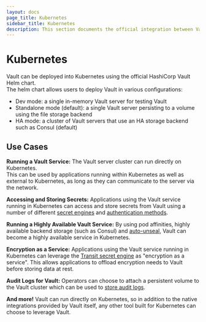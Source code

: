 ```yaml
---
layout: docs
page_title: Kubernetes
sidebar_title: Kubernetes
description: This section documents the official integration between Vault and Kubernetes.
---
```


# Kubernetes

Vault can be deployed into Kubernetes using the official HashiCorp Vault Helm chart.  
The helm chart allows users to deploy Vault in various configurations:

* Dev mode: a single in-memory Vault server for testing Vault
* Standalone mode (default): a single Vault server persisting to a volume using the file storage backend
* HA mode: a cluster of Vault servers that use an HA storage backend such as Consul (default)

## Use Cases

**Running a Vault Service:** The Vault server cluster can run directly on Kubernetes.  
This can be used by applications running within Kubernetes as well as external to 
Kubernetes, as long as they can communicate to the server via the network.

**Accessing and Storing Secrets:** Applications using the Vault service running in 
Kubernetes can access and store secrets from Vault using a number of different 
[secret engines](/docs/secrets) and [authentication methods](/docs/auth).

**Running a Highly Available Vault Service:**  By using pod affinities, highly available 
backend storage (such as Consul) and [auto-unseal](/docs/concepts/seal.html#auto-unseal), 
Vault can become a highly available service in Kubernetes.

**Encryption as a Service:** Applications using the Vault service running in Kubernetes 
can leverage the [Transit secret engine](/docs/secrets/transit) 
as "encryption as a service".  This allows applications to offload encryption needs 
to Vault before storing data at rest.

**Audit Logs for Vault:** Operators can choose to attach a persistent volume 
to the Vault cluster which can be used to [store audit logs](/docs/audit).

**And more!** Vault can run directly on Kubernetes, so in addition to the
native integrations provided by Vault itself, any other tool built for
Kubernetes can choose to leverage Vault.
